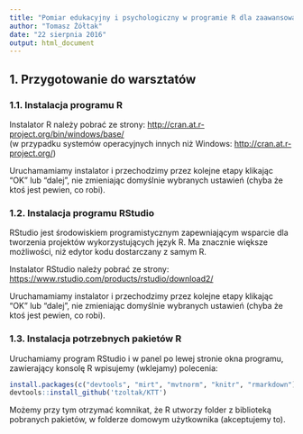 ```yaml
---
title: "Pomiar edukacyjny i psychologiczny w programie R dla zaawansowanych"
author: "Tomasz Żółtak"
date: "22 sierpnia 2016"
output: html_document
---
```


##  1. Przygotowanie do warsztatów

### 1.1. Instalacja programu R

Instalator R należy pobrać ze strony: <http://cran.at.r-project.org/bin/windows/base/>  
(w przypadku systemów operacyjnych innych niż Windows: <http://cran.at.r-project.org/>)

Uruchamamiamy instalator i przechodzimy przez kolejne etapy klikając "OK" lub "dalej", nie zmieniając domyślnie wybranych ustawień (chyba że ktoś jest pewien, co robi).

### 1.2. Instalacja programu RStudio

RStudio jest środowiskiem programistycznym zapewniającym wsparcie dla tworzenia projektów wykorzystujących język R. Ma znacznie większe możliwości, niż edytor kodu dostarczany z samym R.

Instalator RStudio należy pobrać ze strony: <https://www.rstudio.com/products/rstudio/download2/>

Uruchamamiamy instalator i przechodzimy przez kolejne etapy klikając "OK" lub "dalej", nie zmieniając domyślnie wybranych ustawień (chyba że ktoś jest pewien, co robi).

### 1.3. Instalacja potrzebnych pakietów R

Uruchamiamy program RStudio i w panel po lewej stronie okna programu, zawierający konsolę R wpisujemy (wklejamy) polecenia:

```r
install.packages(c("devtools", "mirt", "mvtnorm", "knitr", "rmarkdown"))
devtools::install_github('tzoltak/KTT')
```

Możemy przy tym otrzymać komnikat, że R utworzy folder z biblioteką pobranych pakietów, w folderze domowym użytkownika (akceptujemy to).
